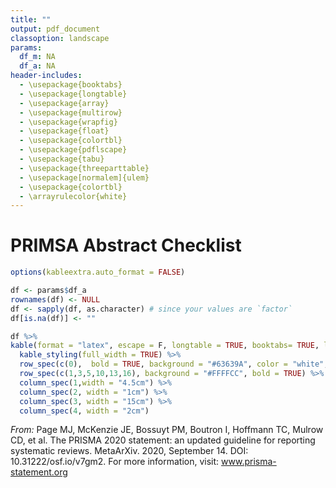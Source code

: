 ```yaml
---
title: ""
output: pdf_document
classoption: landscape
params:
  df_m: NA
  df_a: NA
header-includes:
  - \usepackage{booktabs}
  - \usepackage{longtable}
  - \usepackage{array}
  - \usepackage{multirow}
  - \usepackage{wrapfig}
  - \usepackage{float}
  - \usepackage{colortbl}
  - \usepackage{pdflscape}
  - \usepackage{tabu}
  - \usepackage{threeparttable}
  - \usepackage[normalem]{ulem}
  - \usepackage{colortbl}
  - \arrayrulecolor{white}
---
```


# PRIMSA Abstract Checklist

``` r
options(kableextra.auto_format = FALSE)

df <- params$df_a
rownames(df) <- NULL
df <- sapply(df, as.character) # since your values are `factor`
df[is.na(df)] <- ""

df %>% 
kable(format = "latex", escape = F, longtable = TRUE, booktabs= TRUE, linesep = "\\addlinespace") %>% 
  kable_styling(full_width = TRUE) %>%
  row_spec(c(0),  bold = TRUE, background = "#63639A", color = "white", hline_after = FALSE) %>%
  row_spec(c(1,3,5,10,13,16), background = "#FFFFCC", bold = TRUE) %>%
  column_spec(1,width = "4.5cm") %>%
  column_spec(2, width = "1cm") %>%
  column_spec(3, width = "15cm") %>%
  column_spec(4, width = "2cm")

```

_From:_  Page MJ, McKenzie JE, Bossuyt PM, Boutron I, Hoffmann TC, Mulrow CD, et al. The PRISMA 2020 statement: an updated guideline for reporting systematic reviews. MetaArXiv. 2020, September 14. DOI: 10.31222/osf.io/v7gm2. For more information, visit: [www.prisma-statement.org](www.prisma-statement.org)